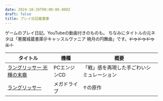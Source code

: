 ```yaml
---
date: 2024-10-26T00:00:00.000Z
draft: false
title: プレイ日記蔵書庫
---
```


ゲームのプレイ日記。YouTubeの動画付きのものも。
ちなみにタイトルの元ネタは「悪魔城蔵書庫＠キャッスルヴァニア 暁月の円舞曲」です。~~ドゥドゥドゥエ！~~

| タイトル                                                                 | 機種       | 概要                    |
| -------------------------------------------------------------------- | -------- | --------------------- |
| [ラングリッサー 光輝の末裔](https://magialabs.blog/game/playdiary/etc/lang1pce/) | PCエンジンCD | 「戦」感を再現した手ごわいシミュレーション |
| [ラングリッサー](https://magialabs.blog/game/playdiary/etc/lang1md/)        | メガドライブ   | ↑の原作                  |
